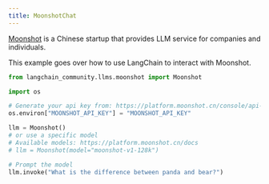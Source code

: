 ```yaml
---
title: MoonshotChat
---
```


[Moonshot](https://platform.moonshot.cn/) is a Chinese startup that provides LLM service for companies and individuals.

This example goes over how to use LangChain to interact with Moonshot.


```python
from langchain_community.llms.moonshot import Moonshot
```


```python
import os

# Generate your api key from: https://platform.moonshot.cn/console/api-keys
os.environ["MOONSHOT_API_KEY"] = "MOONSHOT_API_KEY"
```


```python
llm = Moonshot()
# or use a specific model
# Available models: https://platform.moonshot.cn/docs
# llm = Moonshot(model="moonshot-v1-128k")
```


```python
# Prompt the model
llm.invoke("What is the difference between panda and bear?")
```
